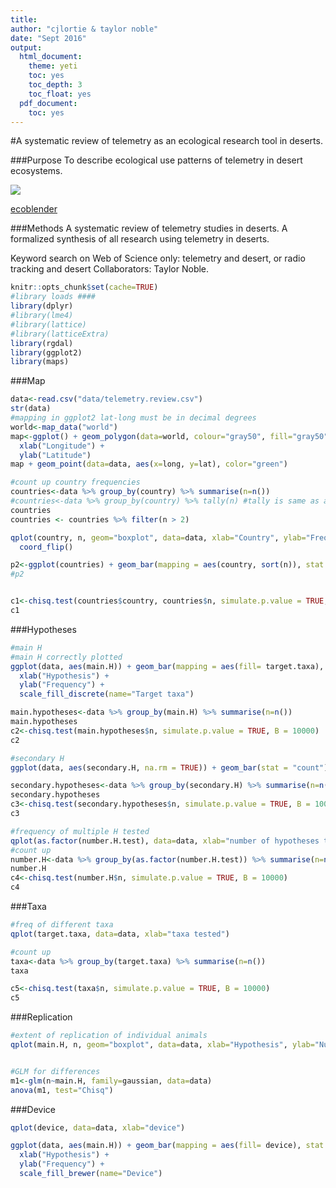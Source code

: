 ```yaml
---
title:
author: "cjlortie & taylor noble"
date: "Sept 2016"
output:
  html_document:
    theme: yeti
    toc: yes
    toc_depth: 3
    toc_float: yes
  pdf_document:
    toc: yes
---
```

#A systematic review of telemetry as an ecological research tool in deserts.

###Purpose
To describe ecological use patterns of telemetry in desert ecosystems.


![](./taylor.action.jpg)

[ecoblender](http://ecoblender.org)

###Methods
A systematic review of telemetry studies in deserts. A formalized synthesis of all research using telemetry in deserts.

Keyword search on Web of Science only: telemetry and desert, or radio tracking and desert Collaborators: Taylor Noble.

```r
knitr::opts_chunk$set(cache=TRUE)
#library loads ####
library(dplyr)
#library(lme4)
#library(lattice)
#library(latticeExtra)
library(rgdal)
library(ggplot2)
library(maps)

```

###Map
```r
data<-read.csv("data/telemetry.review.csv")
str(data)
#mapping in ggplot2 lat-long must be in decimal degrees
world<-map_data("world")
map<-ggplot() + geom_polygon(data=world, colour="gray50", fill="gray50", aes(x=long, y=lat, group=group)) + 
  xlab("Longitude") +
  ylab("Latitude")
map + geom_point(data=data, aes(x=long, y=lat), color="green")

#count up country frequencies
countries<-data %>% group_by(country) %>% summarise(n=n())
#countries<-data %>% group_by(country) %>% tally(n) #tally is same as above code
countries
countries <- countries %>% filter(n > 2)

qplot(country, n, geom="boxplot", data=data, xlab="Country", ylab="Frequency") +
  coord_flip()

p2<-ggplot(countries) + geom_bar(mapping = aes(country, sort(n)), stat = "identity")
#p2


c1<-chisq.test(countries$country, countries$n, simulate.p.value = TRUE, B = 10000)
c1

```

###Hypotheses
```r
#main H
#main H correctly plotted
ggplot(data, aes(main.H)) + geom_bar(mapping = aes(fill= target.taxa), stat = "count") + 
  xlab("Hypothesis") + 
  ylab("Frequency") +
  scale_fill_discrete(name="Target taxa")

main.hypotheses<-data %>% group_by(main.H) %>% summarise(n=n())
main.hypotheses
c2<-chisq.test(main.hypotheses$n, simulate.p.value = TRUE, B = 10000)
c2

#secondary H
ggplot(data, aes(secondary.H, na.rm = TRUE)) + geom_bar(stat = "count") + xlab("Secondary hypothesis") + ylab("Frequency")

secondary.hypotheses<-data %>% group_by(secondary.H) %>% summarise(n=n())
secondary.hypotheses
c3<-chisq.test(secondary.hypotheses$n, simulate.p.value = TRUE, B = 10000)
c3

#frequency of multiple H tested
qplot(as.factor(number.H.test), data=data, xlab="number of hypotheses tested")
#count up
number.H<-data %>% group_by(as.factor(number.H.test)) %>% summarise(n=n())
number.H
c4<-chisq.test(number.H$n, simulate.p.value = TRUE, B = 10000)
c4
```

###Taxa
```r
#freq of different taxa
qplot(target.taxa, data=data, xlab="taxa tested")

#count up
taxa<-data %>% group_by(target.taxa) %>% summarise(n=n())
taxa

c5<-chisq.test(taxa$n, simulate.p.value = TRUE, B = 10000)
c5

```

###Replication
```r
#extent of replication of individual animals
qplot(main.H, n, geom="boxplot", data=data, xlab="Hypothesis", ylab="Number of individuals")


#GLM for differences
m1<-glm(n~main.H, family=gaussian, data=data)
anova(m1, test="Chisq")

```

###Device
```r
qplot(device, data=data, xlab="device")

ggplot(data, aes(main.H)) + geom_bar(mapping = aes(fill= device), stat = "count") + 
  xlab("Hypothesis") + 
  ylab("Frequency") +
  scale_fill_brewer(name="Device")
```

